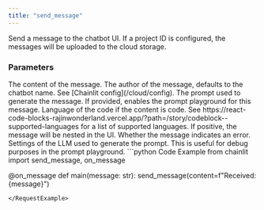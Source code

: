 ```yaml
---
title: "send_message"
---
```


Send a message to the chatbot UI.
If a project ID is configured, the messages will be uploaded to the cloud storage.

### Parameters

<ParamField path="content" type="str">
  The content of the message.
</ParamField>
<ParamField path="author" type="str" optional>
  The author of the message, defaults to the chatbot name. See [Chainlit config](/cloud/config).
</ParamField>
<ParamField path="prompt" type="str" optional>
  The prompt used to generate the message. If provided, enables the prompt playground for this message.
</ParamField>
<ParamField path="language" type="str" optional>
  Language of the code if the content is code. See https://react-code-blocks-rajinwonderland.vercel.app/?path=/story/codeblock--supported-languages for a list of supported languages.
</ParamField>
<ParamField path="indent" type="int" optional>
  If positive, the message will be nested in the UI.
</ParamField>
<ParamField path="is_error" type="bool" optional>
  Whether the message indicates an error.
</ParamField>
<ParamField path="llm_settings" type="LLMSettings" optional>
  Settings of the LLM used to generate the prompt. This is useful for debug purposes in the prompt playground.
</ParamField>

<RequestExample>
```python Code Example
from chainlit import send_message, on_message

@on_message
def main(message: str):
    send_message(content=f"Received: {message}")
```
</RequestExample>